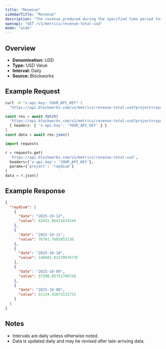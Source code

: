 ```yaml
---
title: "Revenue"
sidebarTitle: "Revenue"
description: "The revenue produced during the specified time period for given project."
openapi: "GET /v1/metrics/revenue-total-usd"
mode: "wide"
---
```


## Overview

- **Denomination:** USD
- **Type:** USD Value
- **Interval:** Daily
- **Source:** Blockworks

## Example Request

<CodeGroup>

```bash cURL
curl -H "x-api-key: YOUR_API_KEY" \
  "https://api.blockworks.com/v1/metrics/revenue-total-usd?project=raydium"
```

```typescript TypeScript
const res = await fetch(
  'https://api.blockworks.com/v1/metrics/revenue-total-usd?project=raydium',
  { headers: { 'x-api-key': 'YOUR_API_KEY' } }
)
const data = await res.json()
```

```python Python
import requests

r = requests.get(
  'https://api.blockworks.com/v1/metrics/revenue-total-usd',
  headers={'x-api-key': 'YOUR_API_KEY'},
  params={'project': 'raydium'}
)
data = r.json()
```

</CodeGroup>

## Example Response

```json
{
  "raydium": [
    {
      "date": "2025-10-12",
      "value": 63451.06411634144
    },
    {
      "date": "2025-10-11",
      "value": 76761.7602053236
    },
    {
      "date": "2025-10-10",
      "value": 148601.61370976735
    },
    {
      "date": "2025-10-09",
      "value": 57590.05751700726
    },
    {
      "date": "2025-10-08",
      "value": 51134.42073131731
    }
  ]
}
```

## Notes
- Intervals are daily unless otherwise noted.
- Data is updated daily and may be revised after late-arriving data.